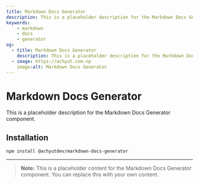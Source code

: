 ```yaml
---
title: Markdown Docs Generator
description: This is a placeholder description for the Markdown Docs Generator component.
keywords:
    - markdown
    - docs
    - generator
og:
  - title: Markdown Docs Generator
    description: This is a placeholder description for the Markdown Docs Generator component.
  - image: https://achyut.com.np
    image:alt: Markdown Docs Generator
---
```


# Markdown Docs Generator

This is a placeholder description for the Markdown Docs Generator component.

## Installation

```bash
npm install @achyutdev/markdown-docs-generator
```

***

> **Note:** This is a placeholder content for the Markdown Docs Generator component. You can replace this with your own content.